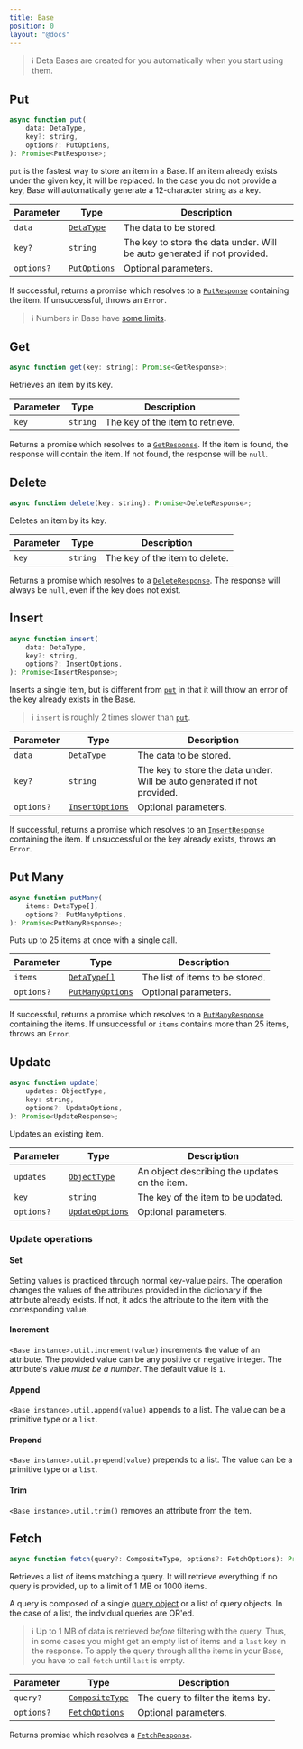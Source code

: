 ```yaml
---
title: Base
position: 0
layout: "@docs"
---
```


> ℹ️ Deta Bases are created for you automatically when you start using them.

## Put

```js
async function put(
    data: DetaType,
    key?: string,
    options?: PutOptions,
): Promise<PutResponse>;
```

`put` is the fastest way to store an item in a Base.
If an item already exists under the given key, it will be replaced.
In the case you do not provide a key, Base will automatically generate a 12-character string as a key.

| Parameter | Type | Description |
| --- | --- | --- |
| `data` | [`DetaType`](./types#detatype) | The data to be stored. |
| `key?` | `string` | The key to store the data under. Will be auto generated if not provided. |
| `options?` | [`PutOptions`](./types#putoptions) | Optional parameters. |

If successful, returns a promise which resolves to a [`PutResponse`](./types#putresponse) containing the item.
If unsuccessful, throws an `Error`.

> ℹ️ Numbers in Base have [some limits](/docs/en/reference/base/about#storing-numbers).


## Get

```js
async function get(key: string): Promise<GetResponse>;
```

Retrieves an item by its key.

| Parameter | Type | Description |
| --- | --- | --- |
| `key` | `string` | The key of the item to retrieve. |

Returns a promise which resolves to a [`GetResponse`](./types#getresponse).
If the item is found, the response will contain the item.
If not found, the response will be `null`.

## Delete

```js
async function delete(key: string): Promise<DeleteResponse>;
```

Deletes an item by its key.

| Parameter | Type | Description |
| --- | --- | --- |
| `key` | `string` | The key of the item to delete. |

Returns a promise which resolves to a [`DeleteResponse`](./types#deleteresponse).
The response will always be `null`, even if the key does not exist.

## Insert

```js
async function insert(
    data: DetaType,
    key?: string,
    options?: InsertOptions,
): Promise<InsertResponse>;
```

Inserts a single item, but is different from [`put`](#put) in that it will throw an error of the key already exists in the Base.

> ℹ️ `insert` is roughly 2 times slower than [`put`](#put).

| Parameter | Type | Description |
| --- | --- | --- |
| `data` | `DetaType` | The data to be stored. |
| `key?` | `string` | The key to store the data under. Will be auto generated if not provided. |
| `options?` | [`InsertOptions`](./types#insertoptions) | Optional parameters. |

If successful, returns a promise which resolves to an [`InsertResponse`](./types#insertresponse) containing the item.
If unsuccessful or the key already exists, throws an `Error`.

## Put Many

```js
async function putMany(
    items: DetaType[],
    options?: PutManyOptions,
): Promise<PutManyResponse>;
```

Puts up to 25 items at once with a single call.

| Parameter | Type | Description |
| --- | --- | --- |
| `items` | [`DetaType[]`](./types#detatype) | The list of items to be stored. |
| `options?` | [`PutManyOptions`](./types#putmanyoptions) | Optional parameters. |

If successful, returns a promise which resolves to a [`PutManyResponse`](./types#putmanyresponse) containing the items.
If unsuccessful or `items` contains more than 25 items, throws an `Error`.

## Update

```js
async function update(
    updates: ObjectType,
    key: string,
    options?: UpdateOptions,
): Promise<UpdateResponse>;
```

Updates an existing item.

| Parameter | Type | Description |
| --- | --- | --- |
| `updates` | [`ObjectType`](./types#objecttype) | An object describing the updates on the item. |
| `key` | `string` | The key of the item to be updated. |
| `options?` | [`UpdateOptions`](./types#updateoptions) | Optional parameters. |

### Update operations

#### Set

Setting values is practiced through normal key-value pairs.
The operation changes the values of the attributes provided in the dictionary if the attribute already exists.
If not, it adds the attribute to the item with the corresponding value.

#### Increment

`<Base instance>.util.increment(value)` increments the value of an attribute.
The provided value can be any positive or negative integer.
The attribute's value _must be a number_.
The default value is `1`.

#### Append

`<Base instance>.util.append(value)` appends to a list.
The value can be a primitive type or a `list`.

#### Prepend

`<Base instance>.util.prepend(value)` prepends to a list.
The value can be a primitive type or a `list`.

#### Trim

`<Base instance>.util.trim()` removes an attribute from the item.

## Fetch

```js
async function fetch(query?: CompositeType, options?: FetchOptions): Promise<FetchResponse>;
```

Retrieves a list of items matching a query. It will retrieve everything if no query is provided, up to a limit of 1 MB or 1000 items.

A query is composed of a single [query object](/docs/en/reference/base/queries) or a list of query objects.
In the case of a list, the indvidual queries are OR'ed.

> ℹ️ Up to 1 MB of data is retrieved _before_ filtering with the query.
> Thus, in some cases you might get an empty list of items and a `last` key in the response.
> To apply the query through all the items in your Base, you have to call `fetch` until `last` is empty.

| Parameter | Type | Description |
| --- | --- | --- |
| `query?` | [`CompositeType`](./types#compositetype) | The query to filter the items by. |
| `options?` | [`FetchOptions`](./types#fetchoptions) | Optional parameters. |


Returns promise which resolves a [`FetchResponse`](./types#fetchresponse).
